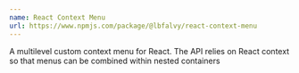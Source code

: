 ```yaml
---
name: React Context Menu
url: https://www.npmjs.com/package/@lbfalvy/react-context-menu
---
```

A multilevel custom context menu for React. The API relies on React context so that menus can be combined within nested containers